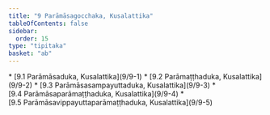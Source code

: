 ```yaml
---
title: "9 Parāmāsagocchaka, Kusalattika"
tableOfContents: false
sidebar:
  order: 15
type: "tipitaka"
basket: "ab"
---
```



<DynamicBreadcrumb />



<TableOfContents>
* [9.1 Parāmāsaduka, Kusalattika](9/9-1)
* [9.2 Parāmaṭṭhaduka, Kusalattika](9/9-2)
* [9.3 Parāmāsasampayuttaduka, Kusalattika](9/9-3)
* [9.4 Parāmāsaparāmaṭṭhaduka, Kusalattika](9/9-4)
* [9.5 Parāmāsavippayuttaparāmaṭṭhaduka, Kusalattika](9/9-5)
</TableOfContents>
